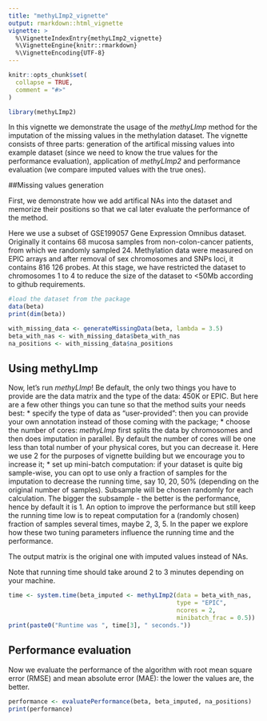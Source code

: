 ```yaml
---
title: "methyLImp2_vignette"
output: rmarkdown::html_vignette
vignette: >
  %\VignetteIndexEntry{methyLImp2_vignette}
  %\VignetteEngine{knitr::rmarkdown}
  %\VignetteEncoding{UTF-8}
---
```


```r
knitr::opts_chunk$set(
  collapse = TRUE,
  comment = "#>"
)
```

```r
library(methyLImp2)
```

In this vignette we demonstrate the usage of the *methyLImp* method for the imputation of the missing values in the methylation dataset. The vignette consists of three parts: generation of the artifical missing values into example dataset (since we need to know the true values for the performance evaluation), application of *methyLImp2* and performance evaluation (we compare imputed values with the true ones).

##Missing values generation

First, we demonstrate how we add artifical NAs into the dataset and memorize their positions so that we cal later evaluate the performance of the method.

Here we use a subset of GSE199057 Gene Expression Omnibus dataset. Originally it contains 68 mucosa samples from non-colon-cancer patients, from which we randomly sampled 24. Methylation data were measured on EPIC arrays and after removal of sex chromosomes and SNPs loci, it contains 816 126 probes. At this stage, we have restricted the dataset to chromosomes 1 to 4 to reduce the size of the dataset to \<50Mb according to github requirements. 

```r
#load the dataset from the package
data(beta)
print(dim(beta))

with_missing_data <- generateMissingData(beta, lambda = 3.5)
beta_with_nas <- with_missing_data$beta_with_nas
na_positions <- with_missing_data$na_positions
```

## Using methyLImp

Now, let's run *methyLImp*! Be default, the only two things you have to provide are the data matrix and the type of the data: 450K or EPIC. But here are a few other things you can tune so that the method suits your needs best: \* specify the type of data as "user-provided": then you can provide your own annotation instead of those coming with the package; \* choose the number of cores: *methyLImp* first splits the data by chromosomes and then does imputation in parallel. By default the number of cores will be one less than total number of your physical cores, but you can decrease it. Here we use 2 for the purposes of vignette building but we encourage you to increase it; \* set up mini-batch computation: if your dataset is quite big sample-wise, you can opt to use only a fraction of samples for the imputation to decrease the running time, say 10, 20, 50% (depending on the original number of samples). Subsample will be chosen randomly for each calculation. The bigger the subsample - the better is the performance, hence by default it is 1. An option to improve the performance but still keep the running time low is to repeat computation for a (randomly chosen) fraction of samples several times, maybe 2, 3, 5. In the paper we explore how these two tuning parameters influence the running time and the performance.

The output matrix is the original one with imputed values instead of NAs.

Note that running time should take around 2 to 3 minutes depending on your machine.

```r
time <- system.time(beta_imputed <- methyLImp2(data = beta_with_nas, 
                                               type = "EPIC", 
                                               ncores = 2,
                                               minibatch_frac = 0.5))
print(paste0("Runtime was ", time[3], " seconds."))
```

## Performance evaluation

Now we evaluate the performance of the algorithm with root mean square error (RMSE) and mean absolute error (MAE): the lower the values are, the better.

```r
performance <- evaluatePerformance(beta, beta_imputed, na_positions)
print(performance)
```
